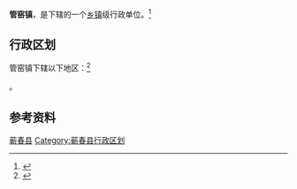 {{中国乡级行政区|42/11/26/103/000}}

'''管窑镇'''，是{{PRC admin/fullname|42/11/26/103/000|3}}下辖的一个[[乡镇|乡镇]]级行政单位。<ref>{{PRC admin/ref sgc|{{PRC admin/parent|42/11/26/103/000}}}}</ref>

== 行政区划 ==

管窑镇下辖以下地区：<ref>{{PRC admin/ref sgc|42/11/26/103/000}}</ref>

{{PRC admin/children|42/11/26/103/000}}。

== 参考资料 ==

{{reflist}}

{{湖北省黄冈市蕲春县行政区划}}
{{湖北行政区划小作品}}
[[Category:黄冈建制镇|蕲春县]]
[[Category:蕲春县行政区划|Category:蕲春县行政区划]]